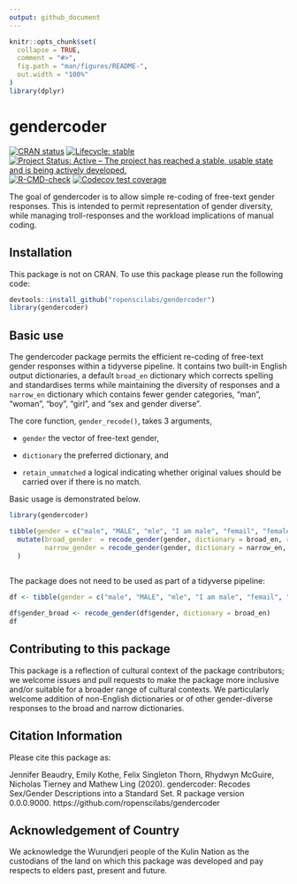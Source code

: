 ```yaml
---
output: github_document
---
```


<!-- README.md is generated from README.Rmd. Please edit that file -->

```r
knitr::opts_chunk$set(
  collapse = TRUE,
  comment = "#>",
  fig.path = "man/figures/README-",
  out.width = "100%"
)
library(dplyr)
```
# gendercoder
<!-- badges: start -->

[![CRAN status](https://www.r-pkg.org/badges/version/gendercoder)](https://CRAN.R-project.org/package=gendercoder)
[![Lifecycle: stable](https://img.shields.io/badge/lifecycle-stable-brightgreen.svg)](https://lifecycle.r-lib.org/articles/stages.html#stable)
[![Project Status: Active – The project has reached a stable, usable state and is being actively developed.](https://www.repostatus.org/badges/latest/active.svg)](https://www.repostatus.org/#active)
[![R-CMD-check](https://github.com/ropenscilabs/gendercoder/workflows/R-CMD-check/badge.svg)](https://github.com/ropenscilabs/gendercoder/actions)
[![Codecov test coverage](https://codecov.io/gh/ropenscilabs/gendercoder/branch/master/graph/badge.svg)](https://codecov.io/gh/ropenscilabs/gendercoder?branch=master)
<!-- badges: end -->


The goal of gendercoder is to allow simple re-coding of free-text gender 
responses. This is intended to permit representation of gender diversity, 
while managing troll-responses and the workload implications of manual coding. 

## Installation

This package is not on CRAN. To use this package please run the following code:

``` r
devtools::install_github("ropenscilabs/gendercoder")
library(gendercoder)
```
## Basic use

The gendercoder package permits the efficient re-coding of free-text gender 
responses within a tidyverse pipeline. It contains two built-in English output 
dictionaries, a default `broad_en` dictionary which corrects spelling and 
standardises terms while maintaining the diversity of responses and a 
`narrow_en` dictionary which contains fewer gender categories, "man", "woman", 
"boy", "girl", and "sex and gender diverse". 

The core function, `gender_recode()`, takes 3 arguments, 

- `gender` the vector of free-text gender,

- `dictionary` the preferred dictionary, and

- `retain_unmatched` a logical indicating whether original values should be carried over if 
there is no match. 

Basic usage is demonstrated below. 

```r
library(gendercoder)

tibble(gender = c("male", "MALE", "mle", "I am male", "femail", "female", "enby")) %>% 
  mutate(broad_gender  = recode_gender(gender, dictionary = broad_en, retain_unmatched = TRUE),
         narrow_gender = recode_gender(gender, dictionary = narrow_en, retain_unmatched = FALSE)
  )
  
```

The package does not need to be used as part of a tidyverse pipeline:

```r
df <- tibble(gender = c("male", "MALE", "mle", "I am male", "femail", "female", "enby")) 

df$gender_broad <- recode_gender(df$gender, dictionary = broad_en)
df
```


## Contributing to this package

This package is a reflection of cultural context of the package contributors; we 
welcome issues and pull requests to make the package more inclusive and/or 
suitable for a broader range of cultural contexts. We particularly welcome 
addition of non-English dictionaries or of other gender-diverse responses to the 
broad and narrow dictionaries.

## Citation Information

Please cite this package as:

Jennifer Beaudry, Emily Kothe, Felix Singleton Thorn, Rhydwyn McGuire, Nicholas Tierney and Mathew Ling (2020).
  gendercoder: Recodes Sex/Gender Descriptions into a Standard Set. R package version 0.0.0.9000.
  https://github.com/ropenscilabs/gendercoder

## Acknowledgement of Country

We acknowledge the Wurundjeri people of the Kulin Nation as the custodians of 
the land on which this package was developed and pay respects to elders past, 
present and future.
